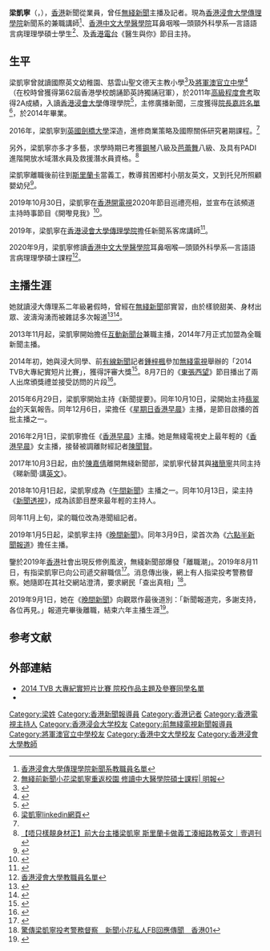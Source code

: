 {{distinguish|梁凱晴 (香港小姐)}}
{{主播資訊
| 主播頭銜     = [[香港浸會大學傳理學院|香港浸會大學傳理學院]]新聞系兼職講師<br>[[香港電台|香港電台]]節目主持<br>[[無綫新聞|無綫新聞]]前主播及記者<br>
| 主播姓名     = 梁凱寧
| 主播英文名字 = Maggie Leung
| 暱稱         = 
| 綽號         = 
| 主播照片檔案 = 
| 主播照片尺寸 = 
| 主播照片圖說 = 
| 主播出生年分 = 
| 主播出生日期 = {{birth date and age|1992|7|22}}
| 出生地       = {{GBR}}[[倫敦|倫敦]]
| 主播逝世年分 = 
| 主播逝世日期 = 
| 逝世地       = 
| 國籍         = {{GBR}}
| 最高學歷     =[[香港中文大學|香港中文大學]]言語語言病理理學碩士<br>[[英國|英國]][[劍橋大學|劍橋大學]]商業策略及國際關係研究暑期課程<br>[[香港浸會大學|香港浸會大學]]傳理學（廣播新聞）榮譽社會科學學士
| 婚姻狀況     = 未婚
| 配偶         = 
| 宗教信仰     = 未知
| 官方網站     = 
| 備註         = 
|}}

'''梁凱寧'''（{{lang-en|Maggie Leung Hoi Ning}}，{{bd|1992年|7月22日|||catIdx=C梁}}），[[香港|香港]]新聞從業員，曾任[[無綫新聞|無綫新聞]]主播及記者。現為[[香港浸會大學傳理學院|香港浸會大學傳理學院]]新聞系的兼職講師<ref>[http://www.jour.hkbu.edu.hk/zh-hant/faculty-member/ms-leung-hoi-ning-maggie/ 香港浸會大學傳理學院新聞系教職員名單]{{dead link}}</ref>、[[香港中文大學醫學院|香港中文大學醫學院]]耳鼻咽喉—頭頸外科學系—言語語言病理理學碩士學生<ref>[https://ol.mingpao.com/ldy/showbiz/latest/20200901/1598952079713/ 無綫前新聞小花梁凱寧重返校園 修讀中大醫學院碩士課程| 明報]</ref>、及[[香港電台|香港電台]]《醫生與你》節目主持。

==生平==
梁凱寧曾就讀國際英文幼稚園、慈雲山聖文德天主教小學<ref name="學生成就(校外表現) 03-04年度">{{Cite web |url=http://tsbcps.edu.hk/wp-content/uploads/2015/06/%E6%A0%A1%E5%A4%96%E8%A1%A8%E7%8F%BE.pdf |title=慈雲山聖文德天主教小學《學生成就(校外表現) 03-04年度》第6及7頁，2003年/2004年 |accessdate=2018-06-28 |archive-date=2015-06-08 |archive-url=https://web.archive.org/web/20150608002824/http://tsbcps.edu.hk/wp-content/uploads/2015/06/%E6%A0%A1%E5%A4%96%E8%A1%A8%E7%8F%BE.pdf |dead-url=no }}</ref>及[[將軍澳官立中學|將軍澳官立中學]]<ref name="TSEUNG KWAN O GOVERNMENT SECONDARY SCHOOL Class List 2010-2011">{{Cite web |url=http://tkogss.edu.hk/news_misc/1011/ClassList1011/S7_namelist.pdf |title=將軍澳官立中學《TSEUNG KWAN O GOVERNMENT SECONDARY SCHOOL Class List 2010-2011》，2010年 |accessdate=2018-03-28 |archive-date=2012-10-16 |archive-url=https://web.archive.org/web/20121016215933/http://tkogss.edu.hk/news_misc/1011/ClassList1011/S7_namelist.pdf |dead-url=no }}</ref>（在校時曾獲得第62屆香港學校朗誦節英詩獨誦冠軍），於2011年[[香港高級程度會考|高級程度會考]]取得2A成績，入讀[[香港浸會大學|香港浸會大學]]傳理學院<ref>{{Cite news |url=https://www.hk01.com/%E5%A8%9B%E6%A8%82/104563/ |title=無綫新聞小花梁凱寧讀書扮那些年　校服look純情流出 |date=2017-07-13 |work=香港01}}</ref>，主修廣播新聞，三度獲得[[院長嘉許名單|院長嘉許名單]]<ref name="#1">[https://hk.linkedin.com/in/maggie-hoi-ning-leung-a3bb2997/ 梁凱寧linkedin網頁]{{Dead link}}</ref>，於2014年畢業。

2016年，梁凱寧到[[英國劍橋大學|英國劍橋大學]]深造，進修商業策略及國際關係研究暑期課程。<ref name="#1"/>

另外，梁凱寧亦多才多藝，求學時期已考獲[[鋼琴|鋼琴]]八級及[[芭蕾舞|芭蕾舞]]八級、及具有PADI進階開放水域潛水員及救援潛水員資格。<ref>[https://nextplus.nextmedia.com/article/2_699669_0?fbclid=IwAR26lYodaCxosRRKuLLxN4Iq0Wytc09IAINiPa8KwdN6k9Ol4dXQo4a3loQ/ 【唔只樣靚身材正】前大台主播梁凱寧 斯里蘭卡做義工湊細路教英文｜壹週刊]</ref>

梁凱寧離職後前往到[[斯里蘭卡|斯里蘭卡]]當義工，教導貧困鄉村小朋友英文，又到托兒所照顧嬰幼兒<ref>{{Cite web |url=https://topick.hket.com/article/2469859/%E3%80%90%E4%BA%BA%E7%BE%8E%E5%BF%83%E5%96%84%E3%80%91%E5%89%8D%E7%84%A1%E7%B6%AB%E4%B8%BB%E6%92%AD%E6%A2%81%E5%87%B1%E5%AF%A7%E8%B5%B4%E6%96%AF%E9%87%8C%E8%98%AD%E5%8D%A1%E7%BE%A9%E6%95%99%E3%80%80Maggie%EF%BC%9A%E8%AE%93%E4%BB%96%E5%80%91%E5%9C%A8%E6%AD%A1%E7%AC%91%E8%81%B2%E4%B8%AD%E5%AD%B8%E7%BF%92 |title=前無綫主播梁凱寧赴斯里蘭卡義教 經濟日報 |accessdate=2019-11-04 |archive-date=2019-11-04 |archive-url=https://web.archive.org/web/20191104043528/https://topick.hket.com/article/2469859/%E3%80%90%E4%BA%BA%E7%BE%8E%E5%BF%83%E5%96%84%E3%80%91%E5%89%8D%E7%84%A1%E7%B6%AB%E4%B8%BB%E6%92%AD%E6%A2%81%E5%87%B1%E5%AF%A7%E8%B5%B4%E6%96%AF%E9%87%8C%E8%98%AD%E5%8D%A1%E7%BE%A9%E6%95%99%E3%80%80Maggie%EF%BC%9A%E8%AE%93%E4%BB%96%E5%80%91%E5%9C%A8%E6%AD%A1%E7%AC%91%E8%81%B2%E4%B8%AD%E5%AD%B8%E7%BF%92 |dead-url=no }}</ref>。

2019年10月30日，梁凱寧在[[香港開電視|香港開電視]]2020年節目巡禮亮相，並宣布在該頻道主持時事節目《開嚟見我》<ref>{{Cite web |url=https://hk.entertainment.appledaily.com/enews/realtime/article/20191030/60213696 |title=主播梁凱寧「轉台」做主持 蘋果日報 |accessdate=2019-11-04 |archive-date=2019-11-04 |archive-url=https://web.archive.org/web/20191104043521/https://hk.entertainment.appledaily.com/enews/realtime/article/20191030/60213696 |dead-url=no }}</ref>。

2019年，梁凱寧在[[香港浸會大學傳理學院|香港浸會大學傳理學院]]擔任新聞系客席講師<ref>{{Cite web |url=https://www.hk01.com/%E5%8D%B3%E6%99%82%E5%A8%9B%E6%A8%82/392953/%E6%A2%81%E5%87%B1%E5%AF%A7%E9%9B%A2%E9%96%8Btvb%E5%BE%8C%E5%8F%88%E6%9C%89%E6%96%B0%E5%8B%95%E5%90%91-%E8%BF%94%E6%B5%B8%E5%A4%A7%E5%81%9A%E5%AE%A2%E5%B8%AD%E5%B0%8E%E5%B8%AB%E6%95%99%E4%BA%BA%E5%A0%B1%E6%96%B0%E8%81%9E |title=TVB主播梁凱寧返浸大擔任客席講師 香港01 |accessdate=2019-11-04 |archive-date=2019-11-04 |archive-url=https://web.archive.org/web/20191104043525/https://www.hk01.com/%E5%8D%B3%E6%99%82%E5%A8%9B%E6%A8%82/392953/%E6%A2%81%E5%87%B1%E5%AF%A7%E9%9B%A2%E9%96%8Btvb%E5%BE%8C%E5%8F%88%E6%9C%89%E6%96%B0%E5%8B%95%E5%90%91-%E8%BF%94%E6%B5%B8%E5%A4%A7%E5%81%9A%E5%AE%A2%E5%B8%AD%E5%B0%8E%E5%B8%AB%E6%95%99%E4%BA%BA%E5%A0%B1%E6%96%B0%E8%81%9E |dead-url=no }}</ref>。

2020年9月，梁凱寧修讀[[香港中文大學醫學院|香港中文大學醫學院]]耳鼻咽喉—頭頸外科學系—言語語言病理理學碩士課程<ref>[http://www.jour.hkbu.edu.hk/zh-hant/faculty-member/ms-leung-hoi-ning-maggie/ 香港浸會大學教職員名單]</ref>。

==主播生涯==
她就讀浸大傳理系二年級暑假時，曾經在[[無綫新聞|無綫新聞]]部實習，由於樣貌甜美、身材出眾、波濤洶湧而被雜誌多次報道<ref>{{cite web |url=http://hk.apple.nextmedia.com/entertainment/art/20151130/19393674 |title=穿緊身衫報天氣 主播梁凱寧疑飛釘 |publisher=[[蘋果日報_(香港)|蘋果日報]] |date=2015年11月30日 |accessdate=2015年12月1日 |archive-date=2015年11月30日 |archive-url=https://web.archive.org/web/20151130231444/http://hk.apple.nextmedia.com/entertainment/art/20151130/19393674 |dead-url=no }}{{zh-hant}}</ref><ref>{{Cite web |url=http://tvb4life.pixnet.net/blog/post/152517519-%E6%A2%81%E5%87%B1%E5%AF%A7-%E6%9C%80%E7%B4%A2%E5%AF%A6%E7%BF%92%E8%A8%98%E8%80%85%E8%B5%B7%E5%BA%95%E3%80%80%E6%B5%B8%E5%A4%A7%E6%96%B0%E4%BA%BA%E7%8E%8B-%E8%AE%8A-%E7%B2%89 |title=梁凱寧 最索實習記者起底 浸大新人王變粉紅救兵 FACE周刊 321期 |accessdate=2013-12-12 |archive-date=2013-10-21 |archive-url=https://web.archive.org/web/20131021163409/http://tvb4life.pixnet.net/blog/post/152517519-%e6%a2%81%e5%87%b1%e5%af%a7-%e6%9c%80%e7%b4%a2%e5%af%a6%e7%bf%92%e8%a8%98%e8%80%85%e8%b5%b7%e5%ba%95%e3%80%80%e6%b5%b8%e5%a4%a7%e6%96%b0%e4%ba%ba%e7%8e%8b-%e8%ae%8a-%e7%b2%89 |dead-url=yes }}</ref>。

2013年11月起，梁凱寧開始擔任[[互動新聞台|互動新聞台]]兼職主播，2014年7月正式加盟為全職新聞主播。

2014年初，她與浸大同學、前[[有線新聞|有線新聞]]記者[[鍾梓楓|鍾梓楓]]參加[[無綫電視|無綫電視]]舉辦的「2014 TVB大專紀實短片比賽」，獲得評審大獎<ref>{{Cite web |url=http://eyesonhkbu.hkbu.edu.hk/index.php/zh-TW/people/584-maggie-leung-and-chelsea-chung-the-end-is-yet-to-come-2 |title=香港浸會大學 Eyes on HKBU |access-date=2017-10-17 |archive-url=https://web.archive.org/web/20171017145818/http://eyesonhkbu.hkbu.edu.hk/index.php/zh-TW/people/584-maggie-leung-and-chelsea-chung-the-end-is-yet-to-come-2 |archive-date=2017-10-17 |dead-url=yes }}</ref>。8月7日的《[[東張西望|東張西望]]》節目播出了兩人出席頒獎禮並接受訪問的片段<ref>{{cite web |url=http://www.xizi.tv/ykvideos/XNzUzOTQxNzU2.shtml |title=梁凱寧@ 《東張西望》 |publisher=西子視頻 |access-date=2017-10-17 |archive-url=https://web.archive.org/web/20171017145706/http://www.xizi.tv/ykvideos/XNzUzOTQxNzU2.shtml |archive-date=2017-10-17 |dead-url=yes }}</ref>。

2015年6月29日，梁凱寧開始主持《新聞提要》。同年10月10日，梁開始主持[[翡翠台|翡翠台]]的天氣報告。同年12月6日，梁擔任《[[星期日香港早晨|星期日香港早晨]]》主播，是節目啟播的首批主播之一。

2016年2月1日，梁凱寧擔任《[[香港早晨|香港早晨]]》主播。她是無綫電視史上最年輕的《[[香港早晨|香港早晨]]》女主播，接替被調離財經記者[[陳聞賢|陳聞賢]]。

2017年10月3日起，由於[[陳嘉倩|陳嘉倩]]離開無綫新聞部，梁凱寧代替其與[[褚簡寧|褚簡寧]]共同主持《睇新聞·講[[英文|英文]]》。

2018年10月1日起，梁凱寧成為《[[無綫電視午間新聞|午間新聞]]》主播之一。同年10月13日，梁主持《[[新聞透視|新聞透視]]》，成為該節目歷來最年輕的主持人。

同年11月上旬，梁的職位改為港聞組記者。

2019年1月5日起，梁凱寧主持《[[無綫電視晚間新聞|晚間新聞]]》。同年3月9日，梁首次為《[[六點半新聞報道|六點半新聞報道]]》擔任主播。

鑒於2019年[[香港|香港]]社會出現反修例風波，無綫新聞部爆發「離職潮」。2019年8月11日，有指梁凱寧已向公司遞交辭職信<ref>{{cite web |url=http://www.thestandnews.com/politics/%E5%82%B3-tvb-%E6%96%B0%E8%81%9E%E9%83%A8%E7%88%86%E9%9B%A2%E8%81%B7%E6%BD%AE-%E5%BC%B5%E5%AE%B6%E7%81%9D-%E7%B0%A1%E6%83%A0%E5%AE%9C%E7%AD%89%E6%9C%80%E5%B0%91-8-%E4%BA%BA%E9%81%9E%E4%BF%A1/ |title=傳 TVB 新聞部爆離職潮　張家灝、梁凱寧等最少 8 人遞信 |publisher=立場新聞 |accessdate=2019-11-04 |archive-date=2019-10-20 |archive-url=https://web.archive.org/web/20191020025539/https://thestandnews.com/politics/%E5%82%B3-tvb-%E6%96%B0%E8%81%9E%E9%83%A8%E7%88%86%E9%9B%A2%E8%81%B7%E6%BD%AE-%E5%BC%B5%E5%AE%B6%E7%81%9D-%E7%B0%A1%E6%83%A0%E5%AE%9C%E7%AD%89%E6%9C%80%E5%B0%91-8-%E4%BA%BA%E9%81%9E%E4%BF%A1/ |dead-url=no }}</ref>。消息傳出後，網上有人指梁投考警務督察。她隨即在其社交網站澄清，要求網民「查出真相」<ref>[https://www.hk01.com/%E5%8D%B3%E6%99%82%E5%A8%9B%E6%A8%82/369429/%E9%A9%9A%E5%82%B3%E6%A2%81%E5%87%B1%E5%AF%A7%E6%8A%95%E8%80%83%E8%AD%A6%E5%8B%99%E7%9D%A3%E5%AF%9F-%E6%96%B0%E8%81%9E%E5%B0%8F%E8%8A%B1%E7%A7%81%E4%BA%BAfb%E5%9B%9E%E6%87%89%E5%82%B3%E8%81%9E?fbclid=IwAR1RuScpX-8KJqLaXRbPcl9hkkHzhXB61pX6_aUFUFikUMyXiaepjbG4qnA 驚傳梁凱寧投考警務督察　新聞小花私人FB回應傳聞　香港01]</ref>。

2019年9月1日，她在《[[無綫電視晚間新聞|晚間新聞]]》向觀眾作最後道別：「新聞報道完，多謝支持，各位再見。」報道完畢後離職，結束六年主播生涯<ref>{{Cite web |url=https://www.hk01.com/%E5%8D%B3%E6%99%82%E5%A8%9B%E6%A8%82/370607/tvb%E4%B8%BB%E6%92%AD%E6%A2%81%E5%87%B1%E5%AF%A7-%E6%99%9A%E9%96%93%E6%96%B0%E8%81%9E-%E5%90%91%E8%A7%80%E7%9C%BE%E9%81%93%E5%88%A5-%E5%A4%9A%E8%AC%9D%E6%94%AF%E6%8C%81-%E5%90%84%E4%BD%8D%E5%86%8D%E8%A6%8B |title=TVB主播梁凱寧《晚間新聞》向觀眾道別：多謝支持，各位再見！ |accessdate=2019-09-03 |archive-date=2019-09-03 |archive-url=https://web.archive.org/web/20190903015359/https://www.hk01.com/%E5%8D%B3%E6%99%82%E5%A8%9B%E6%A8%82/370607/tvb%E4%B8%BB%E6%92%AD%E6%A2%81%E5%87%B1%E5%AF%A7-%E6%99%9A%E9%96%93%E6%96%B0%E8%81%9E-%E5%90%91%E8%A7%80%E7%9C%BE%E9%81%93%E5%88%A5-%E5%A4%9A%E8%AC%9D%E6%94%AF%E6%8C%81-%E5%90%84%E4%BD%8D%E5%86%8D%E8%A6%8B |dead-url=no }}</ref>。

==参考文献==
{{Reflist}}

==外部連結==
*[http://img.tvb.com/corporate/_fck_/file/%E6%96%B0%E8%81%9E%E7%A8%BF%E9%99%84%E4%BB%B6_%E5%A4%A7%E5%B0%88%E7%9B%83%E5%8F%83%E8%B3%BD%E9%99%A2%E6%A0%A1%E5%8F%8A%E5%90%8C%E5%AD%B8%E5%90%8D%E5%96%AE%20(Aug%204).pdf 2014 TVB 大專紀實短片比賽 院校作品主題及參賽同學名單]{{Wayback|url=http://img.tvb.com/corporate/_fck_/file/%E6%96%B0%E8%81%9E%E7%A8%BF%E9%99%84%E4%BB%B6_%E5%A4%A7%E5%B0%88%E7%9B%83%E5%8F%83%E8%B3%BD%E9%99%A2%E6%A0%A1%E5%8F%8A%E5%90%8C%E5%AD%B8%E5%90%8D%E5%96%AE%20(Aug%204).pdf |date=20140825043731 }}
* {{Facebook|maggieleunghoining}}

[[Category:梁姓|Category:梁姓]]
[[Category:香港新聞報導員|Category:香港新聞報導員]]
[[Category:香港记者|Category:香港记者]]
[[Category:香港電視主持人|Category:香港電視主持人]]
[[Category:香港浸会大学校友|Category:香港浸会大学校友]]
[[Category:前無綫電視新聞報導員|Category:前無綫電視新聞報導員]]
[[Category:將軍澳官立中學校友|Category:將軍澳官立中學校友]]
[[Category:香港中文大學校友|Category:香港中文大學校友]]
[[Category:香港浸會大學教師|Category:香港浸會大學教師]]